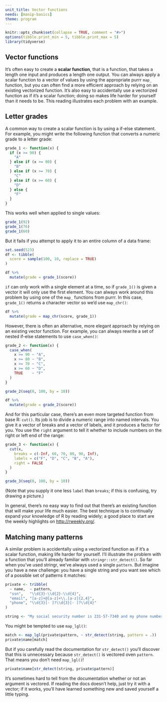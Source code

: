 ```yaml
---
unit_title: Vector functions
needs: [manip-basics]
theme: program
---
```


```r
knitr::opts_chunk$set(collapse = TRUE, comment = "#>")
options(tibble.print_min = 5, tibble.print_max = 5)
library(tidyverse)
```

## Vector functions

It's often easy to create a __scalar function__, that is a function, that takes a length one input and produces a length one output. You can always apply a scalar function to a vector of values by using the appropriate purrr `map_` function, but you can often find a more efficient approach by relying on an existing vectorized function. It's also easy to accidentally use a vectorized function as if it's a scalar function; doing so makes life harder for yourself than it needs to be. This reading illustrates each problem with an example.

## Letter grades

A common way to create a scalar function is by using a if-else statement. For example, you might write the following function that converts a numeric grade to a letter grade:

```r
grade_1 <- function(x) {
  if (x >= 90) {
    "A"
  } else if (x >= 80) {
    "B"
  } else if (x >= 70) {
    "C"
  } else if (x >= 60) {
    "D"
  } else {
    "F"
  }
}
```

This works well when applied to single values:

```r
grade_1(92)
grade_1(76)
grade_1(60)
```

But it fails if you attempt to apply it to an entire column of a data frame:

```r
set.seed(523)
df <- tibble(
  score = sample(100, 10, replace = TRUE)
)

df %>%
  mutate(grade = grade_1(score))
```

`if` can only work with a single element at a time, so if `grade_1()` is given a vector it will only use the first element. You can always work around this problem by using one of the `map_` functions from purrr. In this case, `grade_1()` returns a character vector so we'd use `map_chr()`:

```r
df %>%
  mutate(grade = map_chr(score, grade_1))
```

However, there is often an alternative, more elegant approach by relying on an existing vector function. For example, you can always rewrite a set of nested if-else statements to use `case_when()`:

```r
grade_2 <- function(x) {
  case_when(
    x >= 90 ~ "A",
    x >= 80 ~ "B",
    x >= 70 ~ "C",
    x >= 60 ~ "D",
    TRUE    ~ "F"
  )
}

grade_2(seq(0, 100, by = 10))

df %>%
  mutate(grade = grade_2(score))
```

And for this particular case, there's an even more targeted function from base R: `cut()`. Its job is to divide a numeric range into named intervals. You give it a vector of breaks and a vector of labels, and it produces a factor for you. You use the `right` argument to tell it whether to include numbers on the right or left end of the range:

```r
grade_3 <- function(x) {
  cut(x, 
    breaks = c(-Inf, 60, 70, 80, 90, Inf), 
    labels = c("F", "D", "C", "B", "A"),
    right = FALSE
  )
}

grade_3(seq(0, 100, by = 10))
```

(Note that you supply it one less `label` than `breaks`; if this is confusing, try drawing a picture.)

In general, there's no easy way to find out that there's an existing function that will make your life much easier. The best technique is to continually expand your knowledge of R by reading widely; a good place to start are the weekly highlights on <http://rweekly.org/>.

## Matching many patterns

A similar problem is accidentally using a vectorized function as if it's a scalar function, making life harder for yourself. I'll illustrate the problem with a function that you'll already familiar with `stringr::str_detect()`. So far when you've used stringr, we've always used a single `pattern`. But imagine you have a new challenge: you have a single string and you want see which of a possible set of patterns it matches:

```r
private <- tribble(
  ~ name,  ~ pattern,
  "ssn",   "\\d{3}-\\d{2}-\\d{4}",
  "email", "[a-z]+@[a-z]+\\.[a-z]{2,4}",
  "phone", "\\d{3}[- ]?\\d{3}[- ]?\\d{4}"
)

string <- "My social security number is 231-57-7340 and my phone number is 712-458-2189"
```

You might be tempted to use `map_lgl()`:

```r
match <- map_lgl(private$pattern, ~ str_detect(string, pattern = .))
private$name[match]
```

But if you carefully read the documentation for `str_detect()` you'll discover that this is unnecessary because `str_detect()` is vectored oven `pattern`. That means you don't need `map_lgl()`!

```r
private$name[str_detect(string, private$pattern)]
```

It's sometimes hard to tell from the documentation whether or not an argument is vectored. If reading the docs doesn't help, just try it with a vector; if it works, you'll have learned something new and saved yourself a little typing.

